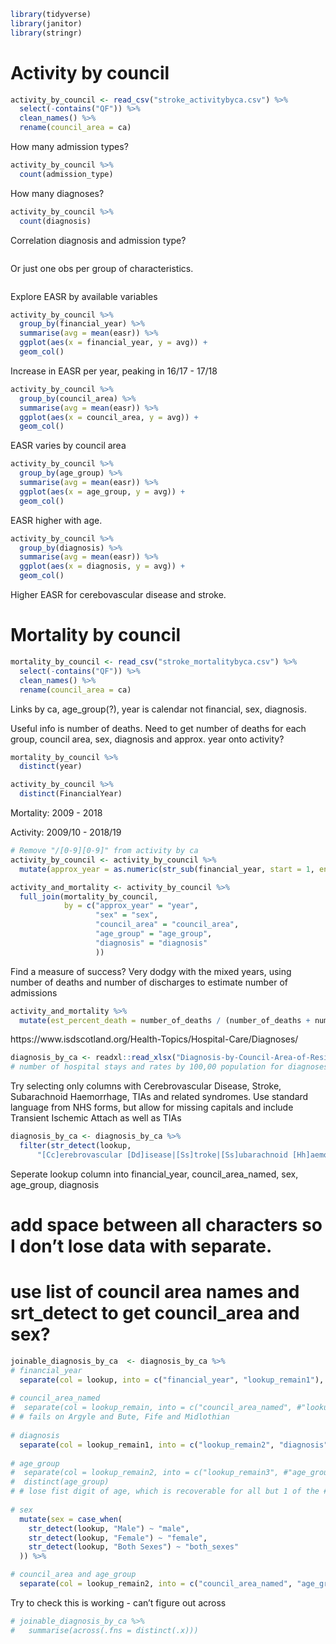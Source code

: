 ```r
library(tidyverse)
library(janitor)
library(stringr)
```

# Activity by council

```r
activity_by_council <- read_csv("stroke_activitybyca.csv") %>% 
  select(-contains("QF")) %>% 
  clean_names() %>% 
  rename(council_area = ca)
```

How many admission types?
```r
activity_by_council %>% 
  count(admission_type)
```

How many diagnoses?
```r
activity_by_council %>% 
  count(diagnosis)
```

Correlation diagnosis and admission type?

```r

```

Or just one obs per group of characteristics.

```r

```

Explore EASR by available variables
```r
activity_by_council %>% 
  group_by(financial_year) %>% 
  summarise(avg = mean(easr)) %>% 
  ggplot(aes(x = financial_year, y = avg)) +
  geom_col()
```
Increase in EASR per year, peaking in 16/17 - 17/18

```r
activity_by_council %>% 
  group_by(council_area) %>% 
  summarise(avg = mean(easr)) %>% 
  ggplot(aes(x = council_area, y = avg)) +
  geom_col()
```
EASR varies by council area

```r
activity_by_council %>% 
  group_by(age_group) %>% 
  summarise(avg = mean(easr)) %>% 
  ggplot(aes(x = age_group, y = avg)) +
  geom_col()
```
EASR higher with age. 

```r
activity_by_council %>% 
  group_by(diagnosis) %>% 
  summarise(avg = mean(easr)) %>% 
  ggplot(aes(x = diagnosis, y = avg)) +
  geom_col()
```
Higher EASR for cerebovascular disease and stroke.

# Mortality by council

```r
mortality_by_council <- read_csv("stroke_mortalitybyca.csv") %>% 
  select(-contains("QF")) %>% 
  clean_names() %>% 
  rename(council_area = ca)
```

Links by ca, age_group(?), year is calendar not financial, sex, diagnosis.

Useful info is number of deaths. Need to get number of deaths for each group, council area, sex, diagnosis and approx. year onto activity?

```r
mortality_by_council %>% 
  distinct(year)

activity_by_council %>% 
  distinct(FinancialYear)
```
Mortality: 2009 - 2018

Activity: 2009/10 - 2018/19

```r
# Remove "/[0-9][0-9]" from activity by ca
activity_by_council <- activity_by_council %>%
  mutate(approx_year = as.numeric(str_sub(financial_year, start = 1, end = -4)))
```

```r
activity_and_mortality <- activity_by_council %>% 
  full_join(mortality_by_council, 
            by = c("approx_year" = "year", 
                   "sex" = "sex",
                   "council_area" = "council_area",
                   "age_group" = "age_group",
                   "diagnosis" = "diagnosis"
                   ))
```


Find a measure of success? Very dodgy with the mixed years, using number of deaths and number of discharges to estimate number of admissions
```r
activity_and_mortality %>% 
  mutate(est_percent_death = number_of_deaths / (number_of_deaths + number_of_discharges))
```

https://www.isdscotland.org/Health-Topics/Hospital-Care/Diagnoses/
```r
diagnosis_by_ca <- readxl::read_xlsx("Diagnosis-by-Council-Area-of-Residence-Sep19.xlsx", sheet = 4)
# number of hospital stays and rates by 100,00 population for diagnoses by CA, age and gender.
```

Try selecting only columns with Cerebrovascular Disease, Stroke, Subarachnoid Haemorrhage, TIAs and related syndromes.
Use standard language from NHS forms, but allow for missing capitals and include Transient Ischemic Attach as well as TIAs

```r
diagnosis_by_ca <- diagnosis_by_ca %>%  
  filter(str_detect(lookup, 
      "[Cc]erebrovascular [Dd]isease|[Ss]troke|[Ss]ubarachnoid [Hh]aemorrhage|TIAs|[Tt]ransient [Ii]schemic [Aa]ttack"))
```


Seperate lookup column into financial_year, council_area_named, sex, age_group, diagnosis

# add space between all characters so I don't lose data with separate.
# use list of council area names and srt_detect to get council_area and sex?

```r
joinable_diagnosis_by_ca  <- diagnosis_by_ca %>% 
# financial_year
  separate(col = lookup, into = c("financial_year", "lookup_remain1"), sep = 7, remove = FALSE) %>% 
  
# council_area_named
#  separate(col = lookup_remain, into = c("council_area_named", #"lookup_remain"), sep = "[FMB]", extra = "merge")
# # fails on Argyle and Bute, Fife and Midlothian
  
# diagnosis
  separate(col = lookup_remain1, into = c("lookup_remain2", "diagnosis"), sep = " -") %>% 
  
# age_group
#  separate(col = lookup_remain2, into = c("lookup_remain3", #"age_group"), sep = "[0-9]", extra = "merge") %>% 
#  distinct(age_group)
# # lose fist digit of age, which is recoverable for all but 1 of the #age_groups
  
# sex
  mutate(sex = case_when(
    str_detect(lookup, "Male") ~ "male",
    str_detect(lookup, "Female") ~ "female",
    str_detect(lookup, "Both Sexes") ~ "both_sexes"
  )) %>% 

# council_area and age_group
  separate(col = lookup_remain2, into = c("council_area_named", "age_group"), sep = "Male|Female|Both Sexes")
```

Try to check this is working - can't figure out across
```r
# joinable_diagnosis_by_ca %>% 
#   summarise(across(.fns = distinct(.x)))
```

